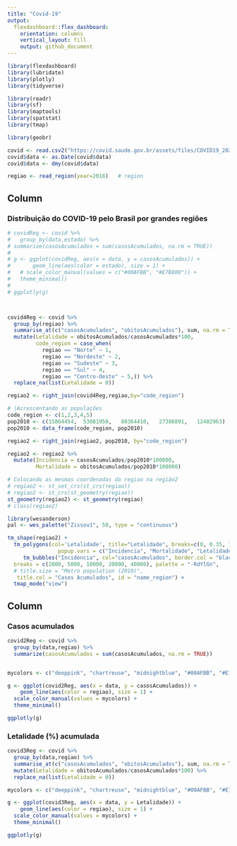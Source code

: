 ```yaml
---
title: "Covid-19"
output: 
  flexdashboard::flex_dashboard:
    orientation: columns
    vertical_layout: fill
    output: github_document
---
```


```r
library(flexdashboard)
library(lubridate)
library(plotly)
library(tidyverse)

library(readr)
library(sf)
library(maptools)
library(spatstat)
library(tmap)

library(geobr)

covid <- read.csv2("https://covid.saude.gov.br/assets/files/COVID19_20200402.csv")
covid$data <- as.Date(covid$data)
covid$data <- dmy(covid$data)

regiao <- read_region(year=2018)   # region

```


Column {data-width=650}
-----------------------------------------------------------------------

### Distribuição do COVID-19 pelo Brasil por grandes regiões

```r

# covidReg <- covid %>%
#   group_by(data,estado) %>%
# summarize(casosAcumulados = sum(casosAcumulados, na.rm = TRUE))
# 
# g <- ggplot(covidReg, aes(x = data, y = casosAcumulados)) +
#       geom_line(aes(color = estado), size = 1) +
#   # scale_color_manual(values = c("#00AFBB", "#E7B800")) +
#   theme_minimal()
# 
# ggplotly(g)



covid4Reg <- covid %>%
  group_by(regiao) %>%
  summarise_at(c("casosAcumulados", "obitosAcumulados"), sum, na.rm = TRUE) %>%
  mutate(Letalidade = obitosAcumulados/casosAcumulados*100,
         code_region = case_when(
           regiao == "Norte" ~ 1,
           regiao == "Nordeste" ~ 2,
           regiao == "Sudeste" ~ 3,
           regiao == "Sul" ~ 4,
           regiao == "Centro-Oeste" ~ 5,)) %>% 
  replace_na(list(Letalidade = 0))

regiao2 <- right_join(covid4Reg,regiao,by="code_region")  

# |Acrescentando as populações 
code_region <- c(1,2,3,4,5)
pop2010 <- c(15864454,	53081950,	80364410,	27386891,	12482963)
pop2010 <- data_frame(code_region, pop2010)

regiao2 <- right_join(regiao2, pop2010, by="code_region")  

regiao2 <- regiao2 %>%
  mutate(Incidencia = casosAcumulados/pop2010*100000,
         Mortalidade = obitosAcumulados/pop2010*100000)

# Colocando as mesmas coordenadas da regiao na região2
# regiao2 <- st_set_crs(st_crs(regiao))
# regiao2 <- st_crs(st_geometry(regiao))
st_geometry(regiao2) <- st_geometry(regiao)
# class(regiao2)

library(wesanderson)
pal <- wes_palette("Zissou1", 50, type = "continuous")

tm_shape(regiao2) +
  tm_polygons(col='Letalidade', title="Letalidade", breaks=c(0, 0.35, 1, 3, 5), border.col = "white", palette="Oranges", 
                popup.vars = c("Incidencia", "Mortalidade", "Letalidade")) +
     tm_bubbles("Incidencia", col="casosAcumulados", border.col = "black", border.alpha = 0.5,
  breaks = c(2000, 5000, 10000, 20000, 40000), palette = "-RdYlGn",
  # title.size = "Metro population (2010)",
   title.col = "Casos Acumulados", id = "name_region") +
  tmap_mode("view")

```

Column {data-width=350}
-----------------------------------------------------------------------

### Casos acumulados

```r

covid2Reg <- covid %>%
  group_by(data,regiao) %>%
  summarize(casosAcumulados = sum(casosAcumulados, na.rm = TRUE))


mycolors <- c("deeppink", "chartreuse", "midnightblue", "#00AFBB", "#E7B800")

g <- ggplot(covid2Reg, aes(x = data, y = casosAcumulados)) + 
    geom_line(aes(color = regiao), size = 1) +
  scale_color_manual(values = mycolors) +
  theme_minimal()

ggplotly(g)
```

### Letalidade (%) acumulada

```r

covid3Reg <- covid %>%
  group_by(data,regiao) %>%
  summarise_at(c("casosAcumulados", "obitosAcumulados"), sum, na.rm = TRUE) %>%
  mutate(Letalidade = obitosAcumulados/casosAcumulados*100) %>% 
  replace_na(list(Letalidade = 0))

mycolors <- c("deeppink", "chartreuse", "midnightblue", "#00AFBB", "#E7B800")

g <- ggplot(covid3Reg, aes(x = data, y = Letalidade)) + 
    geom_line(aes(color = regiao), size = 1) +
  scale_color_manual(values = mycolors) +
  theme_minimal()

ggplotly(g)

```


